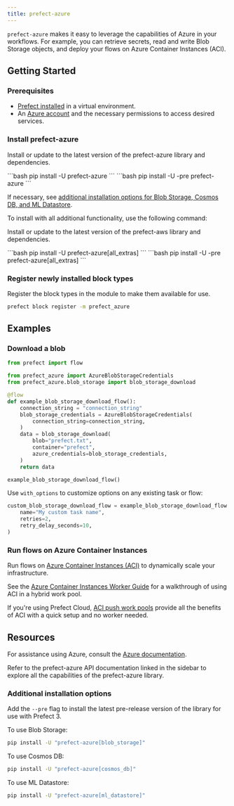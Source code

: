 ```yaml
---
title: prefect-azure
---
```


`prefect-azure` makes it easy to leverage the capabilities of Azure in your workflows.
For example, you can retrieve secrets, read and write Blob Storage objects, and deploy your flows on Azure Container Instances (ACI).

## Getting Started

### Prerequisites

- [Prefect installed](3.0rc/get-started/install) in a virtual environment.
- An [Azure account](https://azure.microsoft.com/) and the necessary permissions to access desired services.

### Install prefect-azure

Install or update to the latest version of the prefect-azure library and dependencies.

<Tabs>
    <Tab title="Prefect 2">
    ```bash
    pip install -U prefect-azure
    ```
    </Tab>
    <Tab title="Prefect 3">
    ```bash
    pip install -U -pre prefect-azure
    ```
    </Tab>
</Tabs>


If necessary, see [additional installation options for Blob Storage, Cosmos DB, and ML Datastore](#additional-installation-options).

To install with all additional functionality, use the following command:

Install or update to the latest version of the prefect-aws library and dependencies.

<Tabs>
    <Tab title="Prefect 2">
    ```bash
    pip install -U prefect-azure[all_extras]
    ```
    </Tab>
    <Tab title="Prefect 3">
    ```bash
    pip install -U -pre prefect-azure[all_extras]
    ```
    </Tab>
</Tabs>


### Register newly installed block types

Register the block types in the module to make them available for use.


```bash
prefect block register -m prefect_azure
```


## Examples

### Download a blob

```python
from prefect import flow

from prefect_azure import AzureBlobStorageCredentials
from prefect_azure.blob_storage import blob_storage_download

@flow
def example_blob_storage_download_flow():
    connection_string = "connection_string"
    blob_storage_credentials = AzureBlobStorageCredentials(
        connection_string=connection_string,
    )
    data = blob_storage_download(
        blob="prefect.txt",
        container="prefect",
        azure_credentials=blob_storage_credentials,
    )
    return data

example_blob_storage_download_flow()
```

Use `with_options` to customize options on any existing task or flow:

```python
custom_blob_storage_download_flow = example_blob_storage_download_flow.with_options(
    name="My custom task name",
    retries=2,
    retry_delay_seconds=10,
)
```

### Run flows on Azure Container Instances

Run flows on [Azure Container Instances (ACI)](https://learn.microsoft.com/en-us/azure/container-instances/) to dynamically scale your infrastructure.

See the [Azure Container Instances Worker Guide](/integrations/prefect-azure/aci_worker/) for a walkthrough of using ACI in a hybrid work pool.

If you're using Prefect Cloud, [ACI push work pools](/3.0rc/deploy/infrastructure-examples/serverless/#__tabbed_1_2) provide all the benefits of ACI with a quick setup and no worker needed.

## Resources

For assistance using Azure, consult the [Azure documentation](https://learn.microsoft.com/en-us/azure).

Refer to the prefect-azure API documentation linked in the sidebar to explore all the capabilities of the prefect-azure library.

### Additional installation options

Add the `--pre` flag to install the latest pre-release version of the library for use with Prefect 3.

To use Blob Storage:

```bash
pip install -U "prefect-azure[blob_storage]"
```


To use Cosmos DB:

```bash
pip install -U "prefect-azure[cosmos_db]"
```


To use ML Datastore:


```bash
pip install -U "prefect-azure[ml_datastore]"
```

